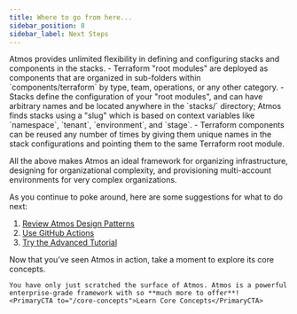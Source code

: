 ```yaml
---
title: Where to go from here...
sidebar_position: 8
sidebar_label: Next Steps
---
```


<Intro>
Atmos provides unlimited flexibility in defining and configuring stacks and components in the stacks.
</Intro>

<KeyPoints title="What you have learned">
- Terraform "root modules" are deployed as components that are organized in sub-folders within `components/terraform` by type, team, operations, or any other category.
- Stacks define the configuration of your "root modules", and can have arbitrary names and be located anywhere in the `stacks/` directory; Atmos finds stacks using a "slug" which is based on context variables like `namespace`, `tenant`, `environment`, and `stage`.
- Terraform components can be reused any number of times by giving them unique names in the stack configurations
  and pointing them to the same Terraform root module.
</KeyPoints>

All the above makes Atmos an ideal framework for organizing infrastructure, designing for organizational complexity, and provisioning multi-account environments for very complex organizations.

As you continue to poke around, here are some suggestions for what to do next:

1. [Review Atmos Design Patterns](/design-patterns)
2. [Use GitHub Actions](/integrations/github-actions)
3. [Try the Advanced Tutorial](/quick-start/advanced)

<ActionCard title="Next Steps">
    Now that you’ve seen Atmos in action, take a moment to explore its core concepts.

    You have only just scratched the surface of Atmos. Atmos is a powerful enterprise-grade framework with so **much more to offer**!
    <PrimaryCTA to="/core-concepts">Learn Core Concepts</PrimaryCTA>
</ActionCard>
